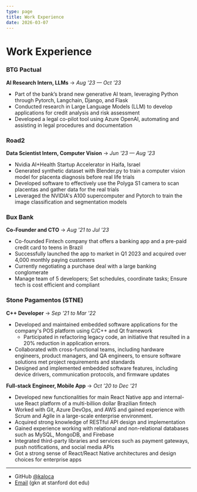 ```yaml
---
type: page
title: Work Experience
date: 2026-03-07
---
```


# Work Experience

### BTG Pactual

**AI Research Intern, LLMs**
-> _Aug '23 — Oct '23_

- Part of the bank’s brand new generative AI team, leveraging Python through Pytorch, Langchain, Django, and Flask
- Conducted research in Large Language Models (LLM) to develop applications for credit analysis and risk assessment
- Developed a legal co-pilot tool using Azure OpenAI, automating and assisting in legal procedures and documentation

### Road2

**Data Scientist Intern, Computer Vision**
-> _Jun '23 — Aug '23_

- Nvidia AI+Health Startup Accelerator in Haifa, Israel
- Generated synthetic dataset with Blender.py to train a computer vision model for placenta diagnosis before real life trials
- Developed software to effectively use the Polyga S1 camera to scan placentas and gather data for the real trials
- Leveraged the NVIDIA's A100 supercomputer and Pytorch to train the image classification and segmentation models

### Bux Bank

**Co-Founder and CTO**
-> _Aug '21 to Jul '23_

- Co-founded Fintech company that offers a banking app and a pre-paid credit card to teens in Brazil
- Successfully launched the app to market in Q1 2023 and acquired over 4,000 monthly paying customers
- Currently negotiating a purchase deal with a large banking conglomerate
- Manage team of 5 developers; Set schedules, coordinate tasks; Ensure tech is cost efficient and compliant

### Stone Pagamentos (STNE)

**C++ Developer**
-> _Sep '21 to Mar '22_

- Developed and maintained embedded software applications for the company's POS platform using C/C++ and Qt framework
  - Participated in refactoring legacy code, an initiative that resulted in a 20% reduction in application errors.
- Collaborated with cross-functional teams, including hardware engineers, product managers, and QA engineers, to ensure software solutions met project requirements and standards
- Designed and implemented embedded software features, including device drivers, communication protocols, and firmware updates

**Full-stack Engineer, Mobile App**
-> _Oct '20 to Dec '21_

- Developed new functionalities for main React Native app and internal-use React platform of a multi-billion dollar Brazilian fintech
- Worked with Git, Azure DevOps, and AWS and gained experience with Scrum and Agile in a large-scale enterprise environment.
- Acquired strong knowledge of RESTful API design and implementation
- Gained experience working with relational and non-relational databases such as MySQL, MongoDB, and Firebase
- Integrated third-party libraries and services such as payment gateways, push notifications, and social media APIs
- Got a strong sense of React/React Native architectures and design choices for enterprise apps

---

- GitHub [@kaloca](https://github.com/kaloca)
- [Email](mailto:gkn@stanford.edu) (gkn at stanford dot edu)

